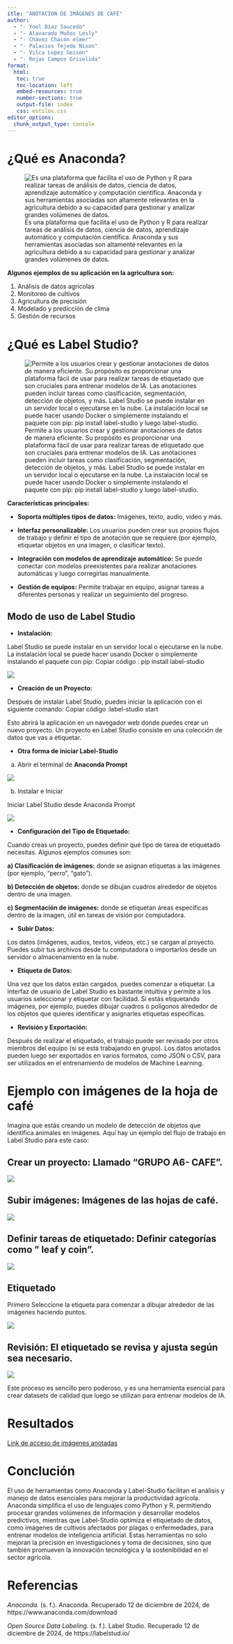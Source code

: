 ```yaml
---
itle: "ANOTACION DE IMÁGENES DE CAFÉ"
author: 
  - "- Yoel Díaz Saucedo"
  - "- Alavarado Muños Lesly"
  - "- Chávez Chacón elmer"
  - "- Palacios Tejedo Nixon"
  - "- Vilca Lopez Geison"
  - "- Rojas Campos Griselida"
format:
  html:
   toc: true
   toc-location: left
   embed-resources: true
   number-sections: true
   output-file: index
   css: estilos.css
editor_options: 
  chunk_output_type: console
---
```


# ¿Qué es Anaconda?

![Es una plataforma que facilita el uso de Python y R para realizar tareas de análisis de datos, ciencia de datos, aprendizaje automático y computación científica. Anaconda y sus herramientas asociadas son altamente relevantes en la agricultura debido a su capacidad para gestionar y analizar grandes volúmenes de datos.](Anaconda.jpg)

**Algunos ejemplos de su aplicación en la agricultura son:**

1.  Análisis de datos agrícolas
2.  Monitoreo de cultivos
3.  Agricultura de precisión
4.  Modelado y predicción de clima
5.  Gestión de recursos

# ¿Qué es Label Studio?

![Permite a los usuarios crear y gestionar anotaciones de datos de manera eficiente. Su propósito es proporcionar una plataforma fácil de usar para realizar tareas de etiquetado que son cruciales para entrenar modelos de IA. Las anotaciones pueden incluir tareas como clasificación, segmentación, detección de objetos, y más. Label Studio se puede instalar en un servidor local o ejecutarse en la nube. La instalación local se puede hacer usando Docker o simplemente instalando el paquete con pip: pip install label-studio y luego label-studio.](Label%20Studio.jpg)

**Características principales:**

-   **Soporta múltiples tipos de datos:** Imágenes, texto, audio, video y más.

-   **Interfaz personalizable:** Los usuarios pueden crear sus propios flujos de trabajo y definir el tipo de anotación que se requiere (por ejemplo, etiquetar objetos en una imagen, o clasificar texto).

-   **Integración con modelos de aprendizaje automático:** Se puede conectar con modelos preexistentes para realizar anotaciones automáticas y luego corregirlas manualmente.

-   **Gestión de equipos:** Permite trabajar en equipo, asignar tareas a diferentes personas y realizar un seguimiento del progreso.

## Modo de uso de Label Studio

-   **Instalación:**

Label Studio se puede instalar en un servidor local o ejecutarse en la nube. La instalación local se puede hacer usando Docker o simplemente instalando el paquete con pip: Copiar código : pip install label-studio

![](Instalar1.jpeg)

-   **Creación de un Proyecto:**

Después de instalar Label Studio, puedes iniciar la aplicación con el siguiente comando: Copiar código :label-studio start

Esto abrirá la aplicación en un navegador web donde puedes crear un nuevo proyecto. Un proyecto en Label Studio consiste en una colección de datos que vas a etiquetar.

-   **Otra forma de iniciar Label-Studio**

a)  Abrir el terminal de **Anaconda Prompt**

![](Anapro.jpg)

b)  Instalar e Iniciar

Iniciar Label Studio desde Anaconda Prompt

![](INIC.jpg)

-   **Configuración del Tipo de Etiquetado:**

Cuando creas un proyecto, puedes definir qué tipo de tarea de etiquetado necesitas. Algunos ejemplos comunes son:

**a) Clasificación de imágenes:** donde se asignan etiquetas a las imágenes (por ejemplo, "perro", "gato").

**b) Detección de objetos:** donde se dibujan cuadros alrededor de objetos dentro de una imagen.

**c) Segmentación de imágenes:** donde se etiquetan áreas específicas dentro de la imagen, útil en tareas de visión por computadora.

-   **Subir Datos:**

Los datos (imágenes, audios, textos, videos, etc.) se cargan al proyecto. Puedes subir tus archivos desde tu computadora o importarlos desde un servidor o almacenamiento en la nube.

-   **Etiqueta de Datos:**

Una vez que los datos están cargados, puedes comenzar a etiquetar. La interfaz de usuario de Label Studio es bastante intuitiva y permite a los usuarios seleccionar y etiquetar con facilidad. Si estás etiquetando imágenes, por ejemplo, puedes dibujar cuadros o polígonos alrededor de los objetos que quieres identificar y asignarles etiquetas específicas.

-   **Revisión y Exportación:**

Después de realizar el etiquetado, el trabajo puede ser revisado por otros miembros del equipo (si se está trabajando en grupo). Los datos anotados pueden luego ser exportados en varios formatos, como JSON o CSV, para ser utilizados en el entrenamiento de modelos de Machine Learning.

# Ejemplo con imágenes de la hoja de café

Imagina que estás creando un modelo de detección de objetos que identifica animales en imágenes. Aquí hay un ejemplo del flujo de trabajo en Label Studio para este caso:

## Crear un proyecto: Llamado **"GRUPO A6- CAFE".**

![](crear.jpg)

## Subir imágenes: Imágenes de las hojas de café.

![](subir.jpg)

## Definir tareas de etiquetado: Definir categorías como " leaf y coin".

![](etiquetas.jpeg)

## Etiquetado

Primero Seleccione la etiqueta para comenzar a dibujar alrededor de las imágenes haciendo puntos.

![](etic1.jpeg)

## Revisión: El etiquetado se revisa y ajusta según sea necesario.

![](revi.jpeg)

Este proceso es sencillo pero poderoso, y es una herramienta esencial para crear datasets de calidad que luego se utilizan para entrenar modelos de IA.

# Resultados

[Link de acceso de imágenes anotadas](https://drive.google.com/drive/folders/1Gi1rbrD4reFgSaOc76N1cmhDN0xiSYOc?usp=sharing)

# Conclución

El uso de herramientas como Anaconda y Label-Studio facilitan el análisis y manejo de datos esenciales para mejorar la productividad agrícola. Anaconda simplifica el uso de lenguajes como Python y R, permitiendo procesar grandes volúmenes de información y desarrollar modelos predictivos, mientras que Label-Studio optimiza el etiquetado de datos, como imágenes de cultivos afectados por plagas o enfermedades, para entrenar modelos de inteligencia artificial. Estas herramientas no solo mejoran la precisión en investigaciones y toma de decisiones, sino que también promueven la innovación tecnológica y la sostenibilidad en el sector agrícola.

# Referencias

*Anaconda.* (s. f.). Anaconda. Recuperado 12 de diciembre de 2024, de https://www.anaconda.com/download

*Open Source Data Labeling.* (s. f.). Label Studio. Recuperado 12 de diciembre de 2024, de https://labelstud.io/

